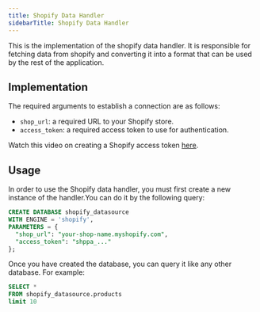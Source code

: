```yaml
---
title: Shopify Data Handler
sidebarTitle: Shopify Data Handler
---
```


This is the implementation of the shopify data handler. It is responsible for fetching data from shopify and converting it into a format that can be used by the rest of the application.

## Implementation

The required arguments to establish a connection are as follows:

- `shop_url`: a required URL to your Shopify store.
- `access_token`: a required access token to use for authentication.

Watch this video on creating a Shopify access token [here](https://www.youtube.com/watch?v=4f_aiC5oTNc&t=302s).

## Usage

In order to use the Shopify data handler, you must first create a new instance of the handler.You can do it by the following query:

~~~~sql
CREATE DATABASE shopify_datasource
WITH ENGINE = 'shopify',
PARAMETERS = {
  "shop_url": "your-shop-name.myshopify.com",
  "access_token": "shppa_..."
};
~~~~

Once you have created the database, you can query it like any other database. For example:

~~~~sql
SELECT *
FROM shopify_datasource.products
limit 10
~~~~